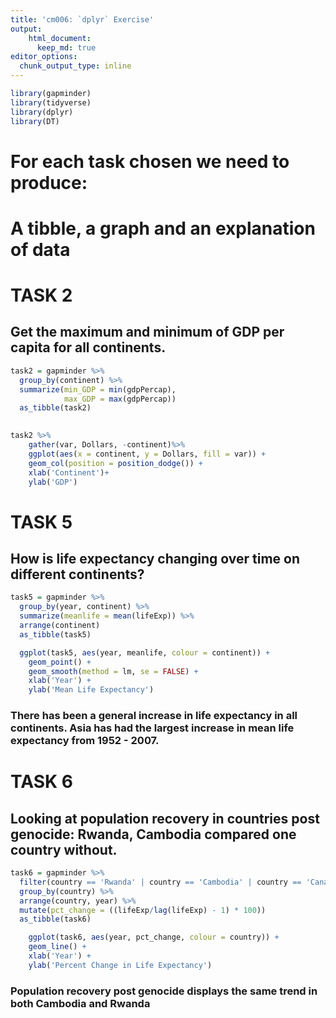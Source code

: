 ```yaml
---
title: 'cm006: `dplyr` Exercise'
output:
    html_document:
      keep_md: true
editor_options: 
  chunk_output_type: inline
---
```


```r
library(gapminder)
library(tidyverse)
library(dplyr)
library(DT)
```

# For each task chosen we need to produce: 
# A tibble, a graph and an explanation of data

# TASK 2
## Get the maximum and minimum of GDP per capita for all continents.

```r
task2 = gapminder %>% 
  group_by(continent) %>% 
  summarize(min_GDP = min(gdpPercap),
            max_GDP = max(gdpPercap))
  as_tibble(task2)
  
```

```r
task2 %>%
    gather(var, Dollars, -continent)%>%
    ggplot(aes(x = continent, y = Dollars, fill = var)) +
    geom_col(position = position_dodge()) +
    xlab('Continent')+
    ylab('GDP')
```

    

# TASK 5
## How is life expectancy changing over time on different continents?

```r
task5 = gapminder %>% 
  group_by(year, continent) %>% 
  summarize(meanlife = mean(lifeExp)) %>% 
  arrange(continent)
  as_tibble(task5)
```


```r
  ggplot(task5, aes(year, meanlife, colour = continent)) +
    geom_point() +
    geom_smooth(method = lm, se = FALSE) +
    xlab('Year') +
    ylab('Mean Life Expectancy')
```

### There has been a general increase in life expectancy in all continents. Asia has had the largest increase in mean life expectancy from 1952 - 2007.

# TASK 6
## Looking at population recovery in countries post genocide: Rwanda, Cambodia compared one country without.

```r
task6 = gapminder %>% 
  filter(country == 'Rwanda' | country == 'Cambodia' | country == 'Canada') %>% 
  group_by(country) %>% 
  arrange(country, year) %>% 
  mutate(pct_change = ((lifeExp/lag(lifeExp) - 1) * 100))
  as_tibble(task6)
```
```r
    ggplot(task6, aes(year, pct_change, colour = country)) +
    geom_line() +
    xlab('Year') +
    ylab('Percent Change in Life Expectancy')
```
### Population recovery post genocide displays the same trend in both Cambodia and Rwanda
